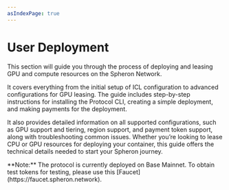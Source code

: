 ```yaml
---
asIndexPage: true
---
```



# User Deployment

This section will guide you through the process of deploying and leasing GPU and compute resources on the Spheron Network.

It covers everything from the initial setup of ICL configuration to advanced configurations for GPU leasing. The guide includes step-by-step instructions for installing the Protocol CLI, creating a simple deployment, and making payments for the deployment.

It also provides detailed information on all supported configurations, such as GPU support and tiering, region support, and payment token support, along with troubleshooting common issues. Whether you’re looking to lease CPU or GPU resources for deploying your container, this guide offers the technical details needed to start your Spheron journey.

<Callout type="info">
**Note:** The protocol is currently deployed on Base Mainnet. To obtain test tokens for testing, please use this [Faucet](https://faucet.spheron.network).
</Callout>

<UserGuide />